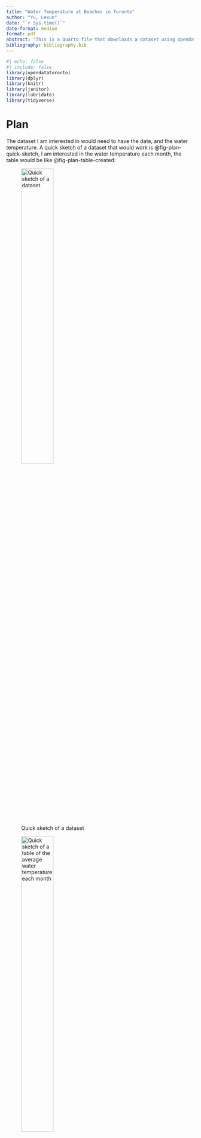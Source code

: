```yaml
---
title: "Water Temperature at Beaches in Toronto"
author: "Yu, Lexun"
date: "`r Sys.time()`"
date-format: medium
format: pdf
abstract: "This is a Quarto file that downloads a dataset using opendatatoronto, cleans it, and makes a graph."
bibliography: bibliography.bib
---
```


```r
#| echo: false
#| include: false
library(opendatatoronto)
library(dplyr)
library(knitr)
library(janitor)
library(lubridate)
library(tidyverse)
```

# Plan

The dataset I am interested in would need to have the date, and the water temperature. A quick sketch of a dataset that would work is @fig-plan-quick-sketch, I am interested in the water temperature each month, the table would be like @fig-plan-table-created: 

::: {#fig-plan layout-ncol="2" layout-valign="bottom"}
![Quick sketch of a dataset](Figures/figure1a-quick-sketch-of-dataset.png){#fig-plan-quick-sketch width="45%"}

![Quick sketch of a table of the average water temperature each month](Figures/figure1b-table-created.png){#fig-plan-table-created width="45%"}

Sketches of a potential dataset and table related to water temperature.
:::

Them I will draw a geom_point graph like @fig-graph: 

::: {#fig-plan layout-ncol="1" layout-valign="bottom"}

![Quick sketch of a graph](Figures/figure2-graph.png){#fig-graph width="100%"}

Sketches of a potential dataset and graph related to water temperature.
:::

# Simulate

This document uses @r and @ggplot2


After examining the raw data, I found that there is only data between May and September. So, I am only generating simulated data between May and September
```r
set.seed(853)

simulated_temp_data <- 
    tibble(
        date = rep(x = as.Date("2016-05-01") + c(0:152), times = 1),
        water_temp = rpois(
            n = 153 * 1,
            lambda = 16
        )
    )

head(simulated_temp_data)
```

## Acquire and display the raw data

The following terminal output displays the raw data obtained from [opendatatoronto](https://open.toronto.ca/dataset/toronto-beaches-observations/).
```r
#| echo: false
#| include: false

# get package
package <- show_package("toronto-beaches-observations")
package
 
# get all resources for this package
resources <- list_package_resources("toronto-beaches-observations")
 
# identify datastore resources; by default, Toronto Open Data sets datastore resource format to CSV for non-geospatial and GeoJSON for geospatial resources
datastore_resources <- filter(resources, tolower(format) %in% c('csv', 'geojson'))
```

```r
#| echo: false

# load the first datastore resource as a sample
raw_data <- filter(datastore_resources, row_number()==1) %>% get_resource()
head(raw_data)

write_csv(
  x = raw_data,
  file = "input/toronto_beaches.csv"
)
```

## Clean the data
Read the csv
```r
raw_toronto_beaches_data <-
  read_csv(
    file = "input/toronto_beaches.csv",
    show_col_types = FALSE
  )
head(raw_toronto_beaches_data)
```

Clean names

```r
cleaned_beaches_data <-
    clean_names(raw_toronto_beaches_data)
head(cleaned_beaches_data)
```

keep only the necessary date and water temperature information
```r
cleaned_beaches_data <-
  cleaned_beaches_data |>
  select(
    data_collection_date,
    water_temp
  )

cleaned_beaches_data <-
  cleaned_beaches_data |>
  rename(
    date = data_collection_date,
    temp = water_temp
  )

head(cleaned_beaches_data)
names(cleaned_beaches_data)

```

Write the new csv

```r
write_csv(
  x = cleaned_beaches_data,
  file = "output/cleaned_beaches_data.csv"
)
```

```r
beaches_clean <-
    read_csv("output/cleaned_beaches_data.csv", show_col_types = FALSE)
```

Group the cleaned data by year.
```r
summary_data <- beaches_clean |>
  mutate(temp_year = year(date)
  ) |>
  arrange(year(date)) |> 
  drop_na(temp) |> 
  summarise(number_temp = mean(temp),
            .by = temp_year)

write_csv(summary_data, file = "output/cleaned_beaches_data_year.csv")
summary_data |> kable()
```



# Explore

I can now make a graph of how water temperature change over time. 

```r
summary_data |>
  ggplot(aes(x = temp_year, y = number_temp)) +
  geom_point() +
  labs(x = "Year", y = "Water Temperature") +
  scale_color_brewer(palette = "Set1") +
  theme(legend.position = "bottom")
```

# Bibliography
